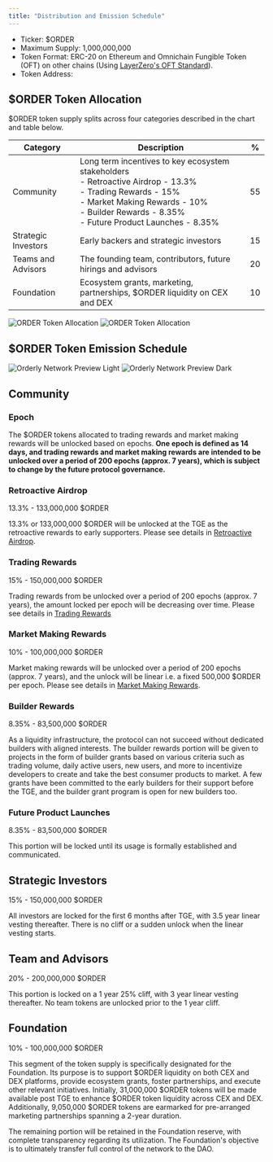 ```yaml
---
title: "Distribution and Emission Schedule"
---
```


- Ticker: $ORDER
- Maximum Supply: 1,000,000,000
- Token Format: ERC-20 on Ethereum and Omnichain Fungible Token (OFT) on other chains (Using [LayerZero's OFT Standard](https://docs.layerzero.network/v2/developers/evm/oft/quickstart)).
- Token Address:

## \$ORDER Token Allocation

$ORDER token supply splits across four categories described in the chart and table below.

| Category            | Description                                                                                                                                                                                                                               | \%  |
|---------------------|-------------------------------------------------------------------------------------------------------------------------------------------------------------------------------------------------------------------------------------------|-----|
| Community           | Long term incentives to key ecosystem stakeholders<br/> - Retroactive Airdrop \- 13.3\% <br/> - Trading Rewards \- 15\% <br/> - Market Making Rewards \- 10\% <br/> - Builder Rewards \- 8.35\% <br/> - Future Product Launches \- 8.35\% | 55  |
| Strategic Investors | Early backers and strategic investors                                                                                                                                                                                                     | 15  |
| Teams and Advisors  | The founding team, contributors, future hirings and advisors                                                                                                                                                                              | 20  |
| Foundation          | Ecosystem grants, marketing, partnerships, $ORDER liquidity on CEX and DEX                                                                                                                                                                | 10  |

<img
  className="block dark:hidden"
  src="/images/token-allocation-light.png"
  alt="ORDER Token Allocation"
/>
<img
  className="hidden dark:block"
  src="/images/token-allocation-dark.png"
  alt="ORDER Token Allocation"
/>

## \$ORDER Token Emission Schedule

<img
  className="block dark:hidden"
  src="/images/emission-light.png"
  alt="Orderly Network Preview Light"
/>
<img
  className="hidden dark:block"
  src="/images/emission-dark.png"
  alt="Orderly Network Preview Dark"
/>

## Community
### Epoch
The \$ORDER tokens allocated to trading rewards and market making rewards will be unlocked based on epochs. **One epoch is defined as 14 days, and trading rewards and market making rewards are intended to be unlocked over a period of 200 epochs (approx. 7 years), which is subject to change by the future protocol governance.** 
### Retroactive Airdrop
13.3\% \- 133,000,000 $ORDER

13.3\%  or 133,000,000 $ORDER will be unlocked at the TGE as the retroactive rewards to early supporters. Please see details in [Retroactive Airdrop](/introduction/tokenomics/retroactive-airdrop).

### Trading Rewards
15\% \- 150,000,000 $ORDER

Trading rewards from be unlocked over a period of 200 epochs (approx. 7 years), the amount locked per epoch will be decreasing over time. Please see details in [Trading Rewards](/introduction/tokenomics/trading-rewards/trading-rewards-mechanism) 

### Market Making Rewards
10\% \- 100,000,000 $ORDER

Market making rewards will be unlocked over a period of 200 epochs (approx. 7 years), and the unlock will be linear i.e. a fixed 500,000 $ORDER per epoch. Please see details in [Market Making Rewards](/introduction/tokenomics/market-making-rewards/market-making-rewards-mechanism).

### Builder Rewards
8.35\% \- 83,500,000 $ORDER

As a liquidity infrastructure, the protocol can not succeed without dedicated builders with aligned interests. The builder rewards portion will be given to projects in the form of builder grants based on various criteria such as trading volume, daily active users, new users, and more to incentivize developers to create and take the best consumer products to market. A few grants have been committed to the early builders for their support before the TGE, and the builder grant program is open for new builders too. 

### Future Product Launches
8.35\% \- 83,500,000 $ORDER

This portion will be locked until its usage is formally established and communicated.

## Strategic Investors
15\% \- 150,000,000 \$ORDER

All investors are locked for the first 6 months after TGE, with 3.5 year linear vesting thereafter. There is no cliff or a sudden unlock when the linear vesting starts. 

## Team and Advisors
20\% \- 200,000,000 \$ORDER

This portion is locked on a 1 year 25% cliff, with 3 year linear vesting thereafter. No team tokens are unlocked prior to the 1 year cliff.

## Foundation
10\% \- 100,000,000 \$ORDER

This segment of the token supply is specifically designated for the Foundation. Its purpose is to support \$ORDER liquidity on both CEX and DEX platforms, provide ecosystem grants, foster partnerships, and execute other relevant initiatives. Initially, 31,000,000 \$ORDER tokens will be made available post TGE to enhance \$ORDER token liquidity across CEX and DEX. Additionally, 9,050,000 \$ORDER tokens are earmarked for pre-arranged marketing partnerships spanning a 2-year duration.

The remaining portion will be retained in the Foundation reserve, with complete transparency regarding its utilization. The Foundation's objective is to ultimately transfer full control of the network to the DAO. 